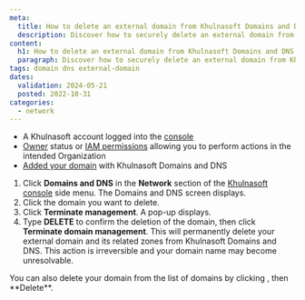 ```yaml
---
meta:
  title: How to delete an external domain from Khulnasoft Domains and DNS
  description: Discover how to securely delete an external domain from Khulnasoft's Domains and DNS service. Follow these steps to terminate domain management, ensuring irreversible deletion and removing associated DNS zones.
content:
  h1: How to delete an external domain from Khulnasoft Domains and DNS
  paragraph: Discover how to securely delete an external domain from Khulnasoft's Domains and DNS service. Follow these steps to terminate domain management, ensuring irreversible deletion and removing associated DNS zones.
tags: domain dns external-domain
dates:
  validation: 2024-05-21
  posted: 2022-10-31
categories:
  - network
---
```


<Macro id="requirements" />

- A Khulnasoft account logged into the [console](https://console.khulnasoft.com)
- [Owner](/identity-and-access-management/iam/concepts/#owner) status or [IAM permissions](/identity-and-access-management/iam/concepts/#permission) allowing you to perform actions in the intended Organization
- [Added your domain](/network/domains-and-dns/how-to/add-external-domain/) with Khulnasoft Domains and DNS

1. Click **Domains and DNS** in the **Network** section of the [Khulnasoft console](https://console.khulnasoft.com) side menu. The Domains and DNS screen displays.
2. Click the domain you want to delete.
3. Click **Terminate management**. A pop-up displays.
4. Type **DELETE** to confirm the deletion of the domain, then click **Terminate domain management**.
    <Message type="important">
      This will permanently delete your external domain and its related zones from Khulnasoft Domains and DNS. This action is irreversible and your domain name may become unresolvable.
    </Message>

<Message type="tip">
  You can also delete your domain from the list of domains by clicking <Icon name="more" />, then **Delete**.
</Message>


